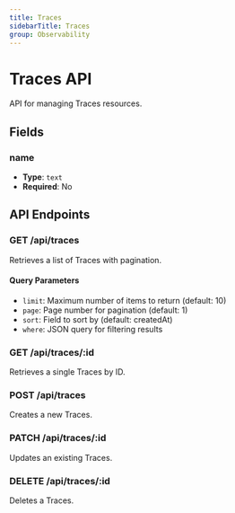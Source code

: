 ```yaml
---
title: Traces
sidebarTitle: Traces
group: Observability
---
```


# Traces API

API for managing Traces resources.

## Fields

### name

- **Type**: `text`
- **Required**: No

## API Endpoints

### GET /api/traces

Retrieves a list of Traces with pagination.

#### Query Parameters

- `limit`: Maximum number of items to return (default: 10)
- `page`: Page number for pagination (default: 1)
- `sort`: Field to sort by (default: createdAt)
- `where`: JSON query for filtering results

### GET /api/traces/:id

Retrieves a single Traces by ID.

### POST /api/traces

Creates a new Traces.

### PATCH /api/traces/:id

Updates an existing Traces.

### DELETE /api/traces/:id

Deletes a Traces.
